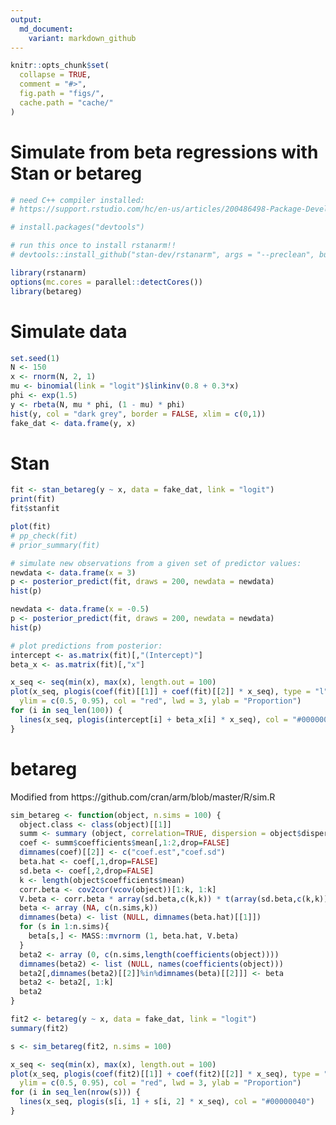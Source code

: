 ```yaml
---
output:
  md_document:
    variant: markdown_github
---
```


<!-- README.md is generated from README.Rmd. Please edit that file -->

```r
knitr::opts_chunk$set(
  collapse = TRUE,
  comment = "#>",
  fig.path = "figs/",
  cache.path = "cache/"
)
```

# Simulate from beta regressions with Stan or betareg
```r
# need C++ compiler installed:
# https://support.rstudio.com/hc/en-us/articles/200486498-Package-Development-Prerequisites

# install.packages("devtools")

# run this once to install rstanarm!!
# devtools::install_github("stan-dev/rstanarm", args = "--preclean", build_vignettes = FALSE)

library(rstanarm)
options(mc.cores = parallel::detectCores())
library(betareg)
```

# Simulate data

```r
set.seed(1)
N <- 150
x <- rnorm(N, 2, 1)
mu <- binomial(link = "logit")$linkinv(0.8 + 0.3*x)
phi <- exp(1.5)
y <- rbeta(N, mu * phi, (1 - mu) * phi)
hist(y, col = "dark grey", border = FALSE, xlim = c(0,1))
fake_dat <- data.frame(y, x)
```

# Stan

```r
fit <- stan_betareg(y ~ x, data = fake_dat, link = "logit")
print(fit)
fit$stanfit

plot(fit)
# pp_check(fit)
# prior_summary(fit)

# simulate new observations from a given set of predictor values:
newdata <- data.frame(x = 3)
p <- posterior_predict(fit, draws = 200, newdata = newdata)
hist(p)

newdata <- data.frame(x = -0.5)
p <- posterior_predict(fit, draws = 200, newdata = newdata)
hist(p)

# plot predictions from posterior:
intercept <- as.matrix(fit)[,"(Intercept)"]
beta_x <- as.matrix(fit)[,"x"]

x_seq <- seq(min(x), max(x), length.out = 100)
plot(x_seq, plogis(coef(fit)[[1]] + coef(fit)[[2]] * x_seq), type = "l",
  ylim = c(0.5, 0.95), col = "red", lwd = 3, ylab = "Proportion")
for (i in seq_len(100)) {
  lines(x_seq, plogis(intercept[i] + beta_x[i] * x_seq), col = "#00000040")
}
```

# betareg

Modified from https://github.com/cran/arm/blob/master/R/sim.R

```r
sim_betareg <- function(object, n.sims = 100) {
  object.class <- class(object)[[1]]
  summ <- summary (object, correlation=TRUE, dispersion = object$dispersion)
  coef <- summ$coefficients$mean[,1:2,drop=FALSE]
  dimnames(coef)[[2]] <- c("coef.est","coef.sd")
  beta.hat <- coef[,1,drop=FALSE]
  sd.beta <- coef[,2,drop=FALSE]
  k <- length(object$coefficients$mean)
  corr.beta <- cov2cor(vcov(object))[1:k, 1:k]
  V.beta <- corr.beta * array(sd.beta,c(k,k)) * t(array(sd.beta,c(k,k)))
  beta <- array (NA, c(n.sims,k))
  dimnames(beta) <- list (NULL, dimnames(beta.hat)[[1]])
  for (s in 1:n.sims){
    beta[s,] <- MASS::mvrnorm (1, beta.hat, V.beta)
  }
  beta2 <- array (0, c(n.sims,length(coefficients(object))))
  dimnames(beta2) <- list (NULL, names(coefficients(object)))
  beta2[,dimnames(beta2)[[2]]%in%dimnames(beta)[[2]]] <- beta
  beta2 <- beta2[, 1:k]
  beta2
}

```


```r
fit2 <- betareg(y ~ x, data = fake_dat, link = "logit")
summary(fit2)

s <- sim_betareg(fit2, n.sims = 100)

x_seq <- seq(min(x), max(x), length.out = 100)
plot(x_seq, plogis(coef(fit2)[[1]] + coef(fit2)[[2]] * x_seq), type = "l",
  ylim = c(0.5, 0.95), col = "red", lwd = 3, ylab = "Proportion")
for (i in seq_len(nrow(s))) {
  lines(x_seq, plogis(s[i, 1] + s[i, 2] * x_seq), col = "#00000040")
}
```
